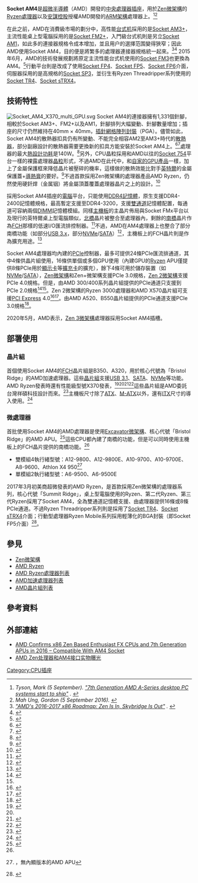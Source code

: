 {{noteTA
|G1=IT
}}
{{Infobox CPU socket
|name = Socket AM4
|image = [[File:AM4_socket.svg|300px]]
|formfactors = 陶瓷/有機物[[插针网格阵列封装|插针网格阵列封装]]
|type = µOPGA-[[零插拔力插座|ZIF]]
|contacts = 1,331
|protocol = 
|fsb = 
|voltage =
|predecessor = [[Socket_AM3+|AM3+]], [[Socket_FM2+|FM2+]]
|processors = {{Plainlist|
*[[AMD加速處理器|AMD加速處理器]]
*[[AMD_Ryzen|AMD Ryzen]]
}}
}}
'''Socket AM4'''是[[超微半導體|超微半導體]]（AMD）開發的[[CPU插座|中央處理器插座]]，用於[[Zen微架構|Zen微架構]]的[[AMD_Ryzen|Ryzen處理器]]以及[[安謀控股|安謀控股]]授權AMD開發的[[ARM架構|ARM架構]]處理器上。<ref name="hexus"><cite class="citation news">Tyson, Mark (5 September). [http://hexus.net/tech/news/cpu/96565-7th-generation-amd-a-series-desktop-pc-systems-start-ship/ "7th Generation AMD A-Series desktop PC systems start to ship"] {{Wayback|url=http://hexus.net/tech/news/cpu/96565-7th-generation-amd-a-series-desktop-pc-systems-start-ship/ |date=20160906154939 }}. </cite></ref><ref name="pcworld"><cite class="citation news">Mah Ung, Gordon (5 September 2016). </cite></ref>

在此之前，AMD在消費級市場的劃分中，高性能[[台式机|台式机]]採用的是[[Socket_AM3+|Socket AM3+]]，主流性能桌上型電腦採用的是[[Socket_FM2+|Socket FM2+]]，入門級台式机則是另立[[Socket_AM1|Socket AM1]]，如此多的連接器規格令成本增加，並且用户的選擇范围變得狹窄；因此AMD使用Socket AM4，目的便是將繁多的處理器連接器規格統一起來。<ref><cite class="citation web">[http://www.anandtech.com/show/9231/amds-20162017-x86-roadmap-zen-is-in "AMD's 2016-2017 x86 Roadmap: Zen Is In, Skybridge Is Out"] {{Wayback|url=http://www.anandtech.com/show/9231/amds-20162017-x86-roadmap-zen-is-in |date=20150508232938 }}. </cite></ref><ref>{{Cite web |url=http://wccftech.com/amd-confirms-x86-zen-based-enthsiuast-fx-cpus-7th-generation-apus-2016-compatible-am4-socket/ |title=存档副本 |accessdate=2016-09-10 |archive-date=2016-09-23 |archive-url=https://web.archive.org/web/20160923073631/http://wccftech.com/amd-confirms-x86-zen-based-enthsiuast-fx-cpus-7th-generation-apus-2016-compatible-am4-socket/ |dead-url=no }}</ref> 2015年6月，AMD的技術發展規劃將原定主流性能台式机使用的[[Socket_FM3|Socket FM3]]也更換為AM4。<ref>{{Cite web |url=http://www.kitguru.net/components/cpu/anton-shilov/amd-set-to-release-first-zen-based-microprocessors-in-late-2016-document/ |title=存档副本 |accessdate=2016-09-10 |archive-date=2016-09-11 |archive-url=https://web.archive.org/web/20160911025649/http://www.kitguru.net/components/cpu/anton-shilov/amd-set-to-release-first-zen-based-microprocessors-in-late-2016-document/ |dead-url=no }}</ref>行動平台則是改成了使用[[Socket_FP4|Socket FP4]]、[[Socket_FP5|Socket FP5]]、[[Socket_FP6|Socket FP6]]介面，伺服器採用的是高規格的[[Socket_SP3|Socket SP3]]，並衍生有Ryzen Threadripper系列使用的[[Socket_TR4|Socket TR4]]、[[Socket_sTRX4|Socket sTRX4]]。

== 技術特性 ==
[[File:Socket_AM4_X370_multi_GPU.svg|thumb]]
Socket AM4的連接器擁有1,331個針腳，相較於Socket AM3+、FM2+以及AM1，針腳排列大幅變動、針腳數量增加；插座的尺寸仍然維持在40mm × 40mm，[[插針網格陣列封裝|插針網格陣列封裝]]（PGA）。儘管如此，Socket AM4的散熱器扣具仍有所變動、不能完全相容AM2至AM3+時代的[[散熱模組|散熱器]]，部分副廠設計的散熱器需要更換新的扣具方能安裝於Socket AM4上。<ref name="tpu">{{cite web|title=AMD Socket AM4 Platform Demo Motherboard Pictured|url=https://www.techpowerup.com/223163/amd-socket-am4-platform-demo-motherboard-pictured|website=techpowerup.com|accessdate=2016-09-10|archive-date=2016-09-15|archive-url=https://web.archive.org/web/20160915044543/https://www.techpowerup.com/223163/amd-socket-am4-platform-demo-motherboard-pictured|dead-url=no}}</ref><ref>{{cite web|title=AMD Zen处理器和AM4接口实物曝光|url=http://diy.pconline.com.cn/837/8376120.html|website=pconline.com.cn|accessdate=2016-09-23|archive-date=2016-09-23|archive-url=https://web.archive.org/web/20160923094858/http://diy.pconline.com.cn/837/8376120.html|dead-url=no}}</ref>處理器的最大[[熱設計功耗|熱設計功耗]]是140W。<ref>{{Cite web |url=http://www.pcper.com/news/Cases-and-Cooling/Report-AMD-Socket-AM4-Compatible-Existing-AM2AM3-Coolers |title=存档副本 |accessdate=2016-09-10 |archive-date=2016-09-02 |archive-url=https://web.archive.org/web/20160902043113/http://www.pcper.com/news/Cases-and-Cooling/Report-AMD-Socket-AM4-Compatible-Existing-AM2AM3-Coolers |dead-url=no }}</ref>另外，CPU晶粒採用和AMD以往的[[Socket_754|Socket 754]]平台一樣的裸露處理器[[晶粒|晶粒]]形式，不過AMD在此代中，和[[AMD_Radeon|自家的GPU產品]]一樣，加上了金屬保護框來降低晶片被壓碎的機率，這樣做的散熱效能比對手[[英特爾|英特爾]]的金屬保護蓋+[[導熱膏|導熱膏]]的要好。<ref name="AMD APU1">{{cite web|title=AMD’s AM4 Platform Details Leaked: µOPGA Based Socket with 1331 Pins, 140W Max TDP [Updated]|url=http://wccftech.com/amd-am4-%C2%B5opga-socket-1331/|website=wccftech.com|accessdate=2016-09-10|archive-date=2016-09-12|archive-url=https://web.archive.org/web/20160912161632/http://wccftech.com/amd-am4-%C2%B5opga-socket-1331/|dead-url=no}}</ref>不過首款採用Zen微架構的處理器產品AMD Ryzen，仍然使用硬釺焊（金属铟）將金屬頂蓋覆蓋處理器晶片之上的設計。<ref>{{cite web|author1=bolvar|title=AMD Ryzen处理器被帅哥开盖了，还好没学Intel用硅脂|url=http://www.expreview.com/52771.html|website=expreview.com|accessdate=2017-03-23|archive-date=2017-03-23|archive-url=https://web.archive.org/web/20170323235525/http://www.expreview.com/52771.html|dead-url=no}}</ref>

採用Socket AM4插座的[[電腦|電腦]]平台，只能使用[[DDR4_SDRAM|DDR4記憶體]]，原生支援DDR4-2400記憶體規格，最高暫定支援至DDR4-3200，支援[[雙通道|雙通道]]記憶體配置，每通道可容納兩個[[DIMM|DIMM]]記憶體模組。同樣[[主機板|主機板]]的主晶片佈局與Socket FMx平台以及現行的英特爾桌上型電腦類似，[[北橋|北橋]]晶片被整合至處理器內，剩餘的[[南橋|南橋]]晶片作為[[AMD_FCH|FCH]]那樣的低速I/O匯流排控制器。<ref>{{cite web|title=More AMD Socket AM4 Technical Details Emerge|url=https://www.techpowerup.com/221270/more-amd-socket-am4-technical-details-emerge|website=techpowerup.com|accessdate=2016-09-10|archive-date=2016-09-15|archive-url=https://web.archive.org/web/20160915043000/https://www.techpowerup.com/221270/more-amd-socket-am4-technical-details-emerge|dead-url=no}}</ref>不過，AMD在AM4處理器上也整合了部分南橋功能（如部分[[USB_3.0|USB 3.x]]，部分[[NVMe|NVMe]]/[[SATA|SATA]]）<ref name="#1">{{Cite web |url=https://rog.asus.com/articles/technologies/your-guide-to-the-ryzen-am4-platform-and-its-x370-b350-and-a320-chipsets/ |title=存档副本 |accessdate=2019-06-19 |archive-date=2019-06-19 |archive-url=https://web.archive.org/web/20190619161206/https://rog.asus.com/articles/technologies/your-guide-to-the-ryzen-am4-platform-and-its-x370-b350-and-a320-chipsets |dead-url=no }}</ref>，主機板上的FCH晶片則是作為擴充用途。<ref name="pcol-sb">{{cite web|title=AMD新旗舰APU A12-9800评测：终于用上DDR4了|url=http://diy.pconline.com.cn/838/8386140.html|website=pconline.com.cn|accessdate=2016-09-23|archive-date=2016-09-23|archive-url=https://web.archive.org/web/20160923113333/http://diy.pconline.com.cn/838/8386140.html|dead-url=no}}</ref>

Socket AM4處理器均內建的[[PCIe|PCIe]]控制器，最多可提供24條PCIe匯流排通道，其中4條供晶片組使用，16條供單個或多個GPU使用（內建GPU的[[Ryzen|Ryzen]] APU僅提供8條PCIe用於[[顯示卡|顯示卡]]等[[擴充卡|擴充卡]]的擴充），餘下4條可用於儲存裝置（如[[NVMe|NVMe]]/[[SATA|SATA]]），[[Zen微架構|Zen微架構]]和Zen+微架構支援PCIe 3.0規格，[[Zen_2微架構|Zen 2微架構]]支援PCIe 4.0規格。但是，由AMD 300/400系列晶片組提供的PCIe通道只支援到PCIe 2.0規格<ref name="wcc pic">{{Cite web|url=http://wccftech.com/amd-am4-socket-zen-bristol-bridge-soc-package-pictured/|title=AMD Zen CPU & AM4 Socket Pictured – PGA Design With 1331 Pins Confirmed|last=Moammer|first=Khalid|date=|website=WCCFtech|publisher=|access-date=2016-09-16|archive-date=2016-09-17|archive-url=https://web.archive.org/web/20160917080540/http://wccftech.com/amd-am4-socket-zen-bristol-bridge-soc-package-pictured/|dead-url=no}}</ref><ref name="#1"/>。Zen 2微架構的Ryzen 3000處理器和AMD X570晶片組可支援[[PCI_Express|PCI Express]] 4.0<ref>{{Cite web |url=https://www.amd.com/zh-hant/chipsets/x570 |title=存档副本 |accessdate=2019-07-03 |archive-date=2019-07-20 |archive-url=https://web.archive.org/web/20190720150658/https://www.amd.com/zh-hant/chipsets/x570 |dead-url=no }}</ref><ref>{{Cite web |url=https://www.amd.com/zh-hant/products/apu/amd-ryzen-5-3400g |title=存档副本 |accessdate=2019-07-23 |archive-date=2019-07-21 |archive-url=https://web.archive.org/web/20190721111837/https://www.amd.com/zh-hant/products/apu/amd-ryzen-5-3400g |dead-url=no }}</ref>。由AMD A520、B550晶片組提供的PCIe通道支援PCIe 3.0規格<ref>{{Cite web|title=【5 系主流級】正式支援 PCIe 4.0 AMD B550 21/5 發佈、16/6 正式賣街|url=https://www.hkepc.com/19287|accessdate=2020-04-27|work=HKEPC Hardware}}</ref>。

2020年5月，AMD表示，[[Zen_3微架構|Zen 3微架構]]處理器採用Socket AM4插槽。

== 部署使用 ==
=== 晶片組 ===
{{see also|AMD FCH#300系列（Socket AM4平台）}}
首個使用Socket AM4的[[AMD_FCH|FCH]]晶片組是B350、A320，用於核心代號為「Bristol Ridge」的AMD加速處理器。這些[[晶片組|晶片組]]支援[[USB_3.1|USB 3.1]]、[[SATA|SATA]]、[[NVMe|NVMe]]等功能。AMD Ryzen發表時還有性能級型號X370發表，<ref>{{cite news|last1=Burke|first1=Steve|title=AMD AM4 Chipset Specs: B350, A320, XBA300 & A12-9800 APU, X4 950|url=http://www.gamersnexus.net/news-pc/2593-amd-am4-chipsets-announced-and-new-apu-specs|accessdate=6 September 2016|publisher=Gamer Nexus|date=5 September 2016|archive-date=2016-09-10|archive-url=https://web.archive.org/web/20160910192836/http://www.gamersnexus.net/news-pc/2593-amd-am4-chipsets-announced-and-new-apu-specs|dead-url=no}}</ref><ref name="new amd platform"/><ref>{{cite news|last1=Garreffa|first1=Anthony|title=AMD's high-end X370 chipset teased, arrives in Feb 2017|url=http://www.tweaktown.com/news/53862/amds-high-end-x370-chipset-teased-arrives-feb-2017/index.html|accessdate=11 September 2016|publisher=TweakTown|date=11 September 2016|archive-date=2017-05-01|archive-url=https://web.archive.org/web/20170501200517/http://www.tweaktown.com/news/53862/amds-high-end-x370-chipset-teased-arrives-feb-2017/index.html|dead-url=no}}</ref><ref>{{cite news|last1=Moammer|first1=Khalid|title=AMD Zen CPUs & High-End “X370” AM4 Motherboards Coming February 2017 To Slug It Out With Intel’s Kaby Lake|url=http://wccftech.com/amd-zen-intel-kaby-lake-february-2017/|accessdate=11 September 2016|publisher=WCCFTech|date=11 September 2016|archive-date=2017-06-04|archive-url=https://web.archive.org/web/20170604041232/http://wccftech.com/amd-zen-intel-kaby-lake-february-2017/|dead-url=no}}</ref>這些晶片組是AMD委託台灣祥碩科技設計而來。<ref name='su_interview'>{{cite news|last1=Cutress|first1=Ian|title=Making AMD Tick: A Very Zen Interview it Dr. Lisa Su, CEO|url=http://www.anandtech.com/show/11177/making-amd-tick-a-very-zen-interview-with-dr-lisa-su-ceo|accessdate=2 March 2017|publisher=Anandtech.com|date=2 March 2017|archive-date=2017-03-06|archive-url=https://web.archive.org/web/20170306002543/http://www.anandtech.com/show/11177/making-amd-tick-a-very-zen-interview-with-dr-lisa-su-ceo|dead-url=no}}</ref>主機板尺寸除了[[ATX規格|ATX]]、[[MicroATX|M-ATX]]以外，還有[[Mini-ITX|ITX]]尺寸的導入使用。<ref>{{cite web|title=First AMD Ryzen Mini-ITX AM4 X370 Motherboard Pictured & Detailed|url=http://wccftech.com/first-amd-ryzen-mini-itx-motherboard-detailed/?utm_source=wccftech&utm_medium=related|website=wccftech.com|accessdate=2017-03-29|archive-date=2017-03-30|archive-url=https://web.archive.org/web/20170330002156/http://wccftech.com/first-amd-ryzen-mini-itx-motherboard-detailed/?utm_source=wccftech&utm_medium=related|dead-url=no}}</ref>

=== 微處理器 ===
{{see also|AMD加速處理器|AMD Ryzen|AMD Athlon}}
首批使用Socket AM4的AMD處理器是使用[[Excavator微架構|Excavator微架構]]、核心代號「Bristol Ridge」的AMD APU。<ref name="new amd platform">{{cite web|title=AMD Launches 7th Gen Bristol Ridge APUs For AM4 Desktop-OEM PCs – Promontory Chipset Stack Detailed|url=http://wccftech.com/amd-bristol-ridge-am4-desktop-launch/|website=wccftech.com|accessdate=2016-09-10|archive-date=2016-09-09|archive-url=https://web.archive.org/web/20160909070553/http://wccftech.com/amd-bristol-ridge-am4-desktop-launch/|dead-url=no}}</ref>這些CPU都內建了南橋的功能，但是可以同時使用主機板上的FCH晶片提供的南橋功能。<ref name="pcol-sb"/>
* 雙模組4執行緒型號：A12-9800、A12-9800E、A10-9700、A10-9700E、A8-9600、Athlon X4 950<ref>{{cite web|title=AMD Athlon X4 950 specifications|url=http://www.cpu-world.com/CPUs/Bulldozer/AMD-Athlon%20X4%20950.html|website=cpu-world.com|accessdate=2017-03-29|archive-date=2017-03-29|archive-url=https://web.archive.org/web/20170329233438/http://www.cpu-world.com/CPUs/Bulldozer/AMD-Athlon%20X4%20950.html|dead-url=no}}，無內顯版本的AMD APU</ref>
* 單模組2執行緒型號：A6-9500、A6-9500E

2017年3月初美商超微發表的AMD Ryzen，是首款採用Zen微架構的處理器系列，核心代號「Summit Ridge」，桌上型電腦使用的Ryzen、第二代Ryzen、第三代Ryzen採用了Socket AM4，全為雙通道記憶體支援、由處理器提供16條或8條PCIe通道。不過Ryzen Threadripper系列則是採用了[[Socket_TR4|Socket TR4]]、[[Socket_sTRX4|Socket sTRX4]]介面；行動型處理器Ryzen Mobile系列採用輕薄化的BGA封裝（即Socket FP5介面）<ref>{{cite web |title=再次讓市場失望，細談 AMD 的 Bristol Ridge 雙平台架構 – BenchLife |url=https://benchlife.info/amd-will-rename-excavator-to-bristol-ridge-12082015/ |website=benchlife.info |accessdate=2015-12-08 |language=zh-TW |archive-date=2015-12-15 |archive-url=https://web.archive.org/web/20151215095859/http://benchlife.info/amd-will-rename-excavator-to-bristol-ridge-12082015/ |dead-url=no }}</ref>。

== 參見 ==
* [[AMD_Zen|Zen微架構]]
* [[AMD_Ryzen|AMD Ryzen]]
* [[AMD_Ryzen處理器列表|AMD Ryzen處理器列表]]
* [[AMD加速處理器列表|AMD加速處理器列表]]
* [[AMD晶片組列表|AMD晶片組列表]]

== 參考資料 ==
{{reflist}}

== 外部連結 ==
* [http://wccftech.com/amd-confirms-x86-zen-based-enthsiuast-fx-cpus-7th-generation-apus-2016-compatible-am4-socket/ AMD Confirms x86 Zen Based Enthusiast FX CPUs and 7th Generation APUs in 2016 – Compatible With AM4 Socket]{{Wayback|url=http://wccftech.com/amd-confirms-x86-zen-based-enthsiuast-fx-cpus-7th-generation-apus-2016-compatible-am4-socket/ |date=20160923073631 }}{{en}}
* [http://diy.pconline.com.cn/837/8376120.html AMD Zen处理器和AM4接口实物曝光]{{Wayback|url=http://diy.pconline.com.cn/837/8376120.html |date=20160923094858 }}{{zh-cn}}

{{commons}}
{{amdsock}}

[[Category:CPU插座|Category:CPU插座]]